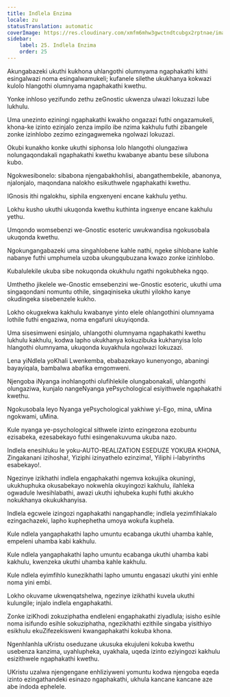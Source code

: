 ```yaml
---
title: Indlela Enzima
locale: zu
statusTranslation: automatic
coverImage: https://res.cloudinary.com/xmfm6mhw3gwctndtcubgx2rptnae/image/upload/v1741354419/small_cover_la_gran_rebelion_28716e29d2.webp
sidebar:
    label: 25. Indlela Enzima
    order: 25
---
```

Akungabazeki ukuthi kukhona uhlangothi olumnyama ngaphakathi kithi esingalwazi noma esingalwamukeli; kufanele silethe ukukhanya kokwazi kulolo hlangothi olumnyama ngaphakathi kwethu.

Yonke inhloso yezifundo zethu zeGnostic ukwenza ulwazi lokuzazi lube lukhulu.

Uma unezinto eziningi ngaphakathi kwakho ongazazi futhi ongazamukeli, khona-ke izinto ezinjalo zenza impilo ibe nzima kakhulu futhi zibangele zonke izinhlobo zezimo ezingagwemeka ngolwazi lokuzazi.

Okubi kunakho konke ukuthi siphonsa lolo hlangothi olungaziwa nolungaqondakali ngaphakathi kwethu kwabanye abantu bese silubona kubo.

Ngokwesibonelo: sibabona njengabakhohlisi, abangathembekile, abanonya, njalonjalo, maqondana nalokho esikuthwele ngaphakathi kwethu.

IGnosis ithi ngalokhu, siphila engxenyeni encane kakhulu yethu.

Lokhu kusho ukuthi ukuqonda kwethu kuthinta ingxenye encane kakhulu yethu.

Umqondo womsebenzi we-Gnostic esoteric uwukwandisa ngokusobala ukuqonda kwethu.

Ngokungangabazeki uma singahlobene kahle nathi, ngeke sihlobane kahle nabanye futhi umphumela uzoba ukungqubuzana kwazo zonke izinhlobo.

Kubalulekile ukuba sibe nokuqonda okukhulu ngathi ngokubheka ngqo.

Umthetho jikelele we-Gnostic emsebenzini we-Gnostic esoteric, ukuthi uma singaqondani nomuntu othile, singaqiniseka ukuthi yilokho kanye okudingeka sisebenzele kukho.

Lokho okugxekwa kakhulu kwabanye yinto elele ohlangothini olumnyama lothile futhi engaziwa, noma engafuni ukuyiqonda.

Uma sisesimweni esinjalo, uhlangothi olumnyama ngaphakathi kwethu lukhulu kakhulu, kodwa lapho ukukhanya kokuzibuka kukhanyisa lolo hlangothi olumnyama, ukuqonda kuyakhula ngolwazi lokuzazi.

Lena yiNdlela yoKhali Lwenkemba, ebabazekayo kunenyongo, abaningi bayayiqala, bambalwa abafika emgomweni.

Njengoba iNyanga inohlangothi olufihlekile olungabonakali, uhlangothi olungaziwa, kunjalo nangeNyanga yePsychological esiyithwele ngaphakathi kwethu.

Ngokusobala leyo Nyanga yePsychological yakhiwe yi-Ego, mina, uMina ngokwami, uMina.

Kule nyanga ye-psychological sithwele izinto ezingezona ezobuntu ezisabeka, ezesabekayo futhi esingenakuvuma ukuba nazo.

Indlela enesihluku le yoku-AUTO-REALIZATION ESEDUZE YOKUBA KHONA, Zingakanani izihosha!, Yiziphi izinyathelo ezinzima!, Yiliphi i-labyrinths esabekayo!.

Ngezinye izikhathi indlela engaphakathi ngemva kokujika okuningi, ukukhuphuka okusabekayo nokwehla okuyingozi kakhulu, ilahleka ogwadule lwesihlabathi, awazi ukuthi iqhubeka kuphi futhi akukho nokukhanya okukukhanyisa.

Indlela egcwele izingozi ngaphakathi nangaphandle; indlela yezimfihlakalo ezingachazeki, lapho kuphephetha umoya wokufa kuphela.

Kule ndlela yangaphakathi lapho umuntu ecabanga ukuthi uhamba kahle, empeleni uhamba kabi kakhulu.

Kule ndlela yangaphakathi lapho umuntu ecabanga ukuthi uhamba kabi kakhulu, kwenzeka ukuthi uhamba kahle kakhulu.

Kule ndlela eyimfihlo kunezikhathi lapho umuntu engasazi ukuthi yini enhle noma yini embi.

Lokho okuvame ukwenqatshelwa, ngezinye izikhathi kuvela ukuthi kulungile; injalo indlela engaphakathi.

Zonke iziKhodi zokuziphatha endleleni engaphakathi ziyadlula; isisho esihle noma isifundo esihle sokuziphatha, ngezikhathi ezithile singaba yisithiyo esikhulu ekuZifezekisweni kwangaphakathi kokuba khona.

Ngenhlanhla uKristu oseduzane ukusuka ekujuleni kokuba kwethu usebenza kanzima, uyahlupheka, uyakhala, uqeda izinto eziyingozi kakhulu esizithwele ngaphakathi kwethu.

UKristu uzalwa njengengane enhliziyweni yomuntu kodwa njengoba eqeda izinto ezingathandeki esinazo ngaphakathi, ukhula kancane kancane aze abe indoda ephelele.

